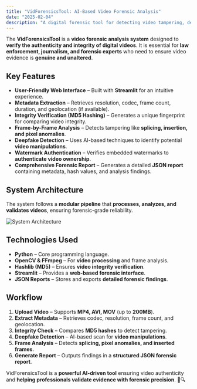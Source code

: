 ```yaml
---
title: "VidForensicsTool: AI-Based Video Forensic Analysis"
date: "2025-02-04"
description: "A digital forensic tool for detecting video tampering, deepfakes, and verifying authenticity using metadata analysis and frame inspection."
---
```


The **VidForensicsTool** is a **video forensic analysis system** designed to **verify the authenticity and integrity of digital videos**. It is essential for **law enforcement, journalism, and forensic experts** who need to ensure video evidence is **genuine and unaltered**.

## Key Features

- **User-Friendly Web Interface** – Built with **Streamlit** for an intuitive experience.
- **Metadata Extraction** – Retrieves resolution, codec, frame count, duration, and geolocation (if available).
- **Integrity Verification (MD5 Hashing)** – Generates a unique fingerprint for comparing video integrity.
- **Frame-by-Frame Analysis** – Detects tampering like **splicing, insertion, and pixel anomalies**.
- **Deepfake Detection** – Uses AI-based techniques to identify potential **video manipulations**.
- **Watermark Authentication** – Verifies embedded watermarks to **authenticate video ownership**.
- **Comprehensive Forensic Report** – Generates a detailed **JSON report** containing metadata, hash values, and analysis findings.

## System Architecture

The system follows a **modular pipeline** that **processes, analyzes, and validates videos**, ensuring forensic-grade reliability.

![System Architecture](/projects/vidforensics-architecture.png)

## Technologies Used

- **Python** – Core programming language.
- **OpenCV & FFmpeg** – For **video processing** and frame analysis.
- **Hashlib (MD5)** – Ensures **video integrity verification**.
- **Streamlit** – Provides a **web-based forensic interface**.
- **JSON Reports** – Stores and exports **detailed forensic findings**.

## Workflow

1. **Upload Video** – Supports **MP4, AVI, MOV** (up to **200MB**).
2. **Extract Metadata** – Retrieves codec, resolution, frame count, and geolocation.
3. **Integrity Check** – Compares **MD5 hashes** to detect tampering.
4. **Deepfake Detection** – AI-based scan for **video manipulations**.
5. **Frame Analysis** – Detects **splicing, pixel anomalies, and inserted frames**.
6. **Generate Report** – Outputs findings in a **structured JSON forensic report**.

VidForensicsTool is a **powerful AI-driven tool** ensuring video authenticity and **helping professionals validate evidence with forensic precision**. 🎥🔍
